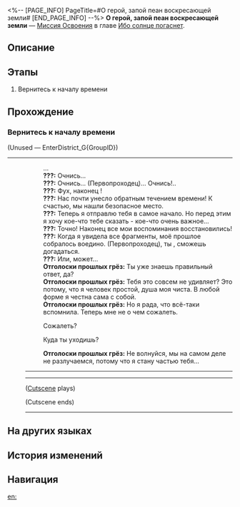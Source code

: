 <%-- [PAGE_INFO]
PageTitle=#О герой, запой пеан воскресающей земли#
[END_PAGE_INFO] --%>
{{Дополнить|Диалоги.}}
{{Миссия Инфобокс
|id              = 1040505
|Название        = 
|Изображение     = Миссия О герой, запой пеан воскресающей земли.png
|Тип             = Миссия Освоения
|Событие         = 
|Глава           = Ибо солнце погаснет
|Условия         = Завершена [[Миссия Освоения]] «[[О герой, разбей печальную статую]]»
|Персонажи       = Отголоски прошлых грёз; Первопроходец
|СтартЛокация    = [[Амфореус]] — [[Элизия Эйдес]]
|Мир             = Амфореус
|Предыдущая      = О герой, разбей печальную статую
|Следующая       = 
|Награды         = Опыт Освоения*100; Звёздный нефрит*10; Очищенный эфир*3; Беспорядочная амброзия*40; Homeland*1 { text = Homeland }; Maze*1 { text = Maze }; Кредиты*20 000
}}
'''О герой, запой пеан воскресающей земли''' — [[Миссия Освоения]] в главе [[Ибо солнце погаснет]].

==Описание==
{{Описание|Вы узнали всю скрытую правду. Фаенон прощается с внутренним героем и принимает все ядра пламени, накопившиеся за тридцать миллионов циклов, решая бросить вызов судьбе. Вы ступаете в новый мир, принося с собой рассвет для Амфореуса.}}

==Этапы==
# Вернитесь к началу времени

==Прохождение==
{{Дополнить}}
===Вернитесь к началу времени===
{{Описание миссии|тип=Миссия Освоения|локация=Элизия Эйдес|Миллионы циклов Амфореуса вместе с Похитителем пламени, которому не суждено увидеть рассвет, подходят к концу. (Первопроходец) видит правду, которая ведёт {{MC|ж=её|м=его}} к началу времени.}}
{{Диалог Начало}}

;(Unused &mdash; EnterDistrict_G{GroupID})
----
::...
::'''???:''' Очнись...
::'''???:''' Очнись... (Первопроходец)... Очнись!..
::'''???:''' Фух, наконец {{MC|ж=проснулась|м=проснулся}}!
::'''???:''' Нас почти унесло обратным течением времени! К счастью, мы нашли безопасное место.
::'''???:''' Теперь я отправлю тебя в самое начало. Но перед этим я хочу кое-что тебе сказать - кое-что очень важное...
::'''???:''' Точно! Наконец все мои воспоминания восстановились!
::'''???:''' Когда я увидела все фрагменты, моё прошлое собралось воедино. (Первопроходец), ты {{MC|ж=сообразительная|м=сообразительный}}, сможешь догадаться.
::'''???:''' Или, может...
::'''Отголоски прошлых грёз:''' Ты уже знаешь правильный ответ, да?
::'''Отголоски прошлых грёз:''' Тебя это совсем не удивляет? Это потому, что я человек простой, душа моя чиста. В любой форме я честна сама с собой.
::'''Отголоски прошлых грёз:''' Но я рада, что всё-таки вспомнила. Теперь мне не о чем сожалеть.
::{{Диалог|Стрелка}} Сожалеть?
::{{Диалог|Стрелка}} Куда ты уходишь?
::'''Отголоски прошлых грёз:''' Не волнуйся, мы на самом деле не разлучаемся, потому что я стану частью тебя...
::{{tx}}
:----
:----
:;([[#Gallery|Cutscene]] plays)
:::{{tx}}{{subst:void|<!--Failed to load captions from Config/CutSceneCaption/CS_Chap04_Act500_Caption.json-->}}
:;(Cutscene ends)
:----
{{Диалог Конец}}

==На других языках==
{{На других языках
|en   = Hero, Sing That Anthem of Creation
|zhs  = 英雄啊，将创世的凯歌奏响
|zht  = 英雄啊，將創世的凱歌奏響
|ja   = 英雄よ、創世の凱歌を響かせよ
|ko   = 영웅이여, 창세의 개선가를 연주하라
|es   = {{MC|ж=Heroína|м=Héroe}}, canta el himno de la creación
|fr   = Héros, chante l'hymne de la création
|ru   = О герой, запой пеан воскресающей земли
|th   = วีรชนเอ๋ย จงกู่ก้องลำนำสดุดีชัย แด่ยุคนิรมิตใหม่
|vi   = Hỡi anh hùng, hãy tấu lên khúc khải hoàn sáng thế
|de   = O Helden, lasst den Lobgesang der Genesis erklingen
|id   = Wahai Pahlawan, Mainkan Lagu Kemenangan Era Penciptaan
|pt   = Herói, Cante o Hino da Criação
}}

==История изменений==
{{История изменений|3.5}}

==Навигация==
{{Миссия Освоения Навбокс|Глава }}

[[en:]]
